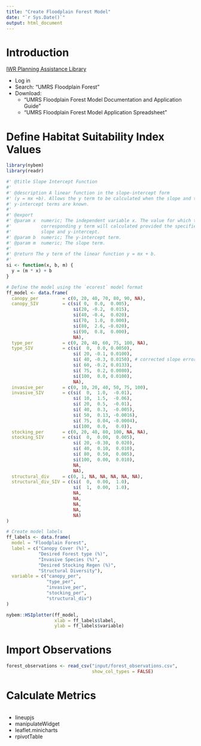 ```yaml
---
title: "Create Floodplain Forest Model"
date: "`r Sys.Date()`"
output: html_document
---
```


# Introduction

[IWR Planning Assistance Library](https://ecolibrary.planusace.us/)

  -  Log in
  -  Search: "UMRS Floodplain Forest"
  -  Download: 
      -  "UMRS Floodplain Forest Model Documentation and Application Guide"
      -  "UMRS Floodplain Forest Model Application Spreadsheet"

# Define Habitat Suitability Index Values
```r
library(nybem)
library(readr)
```

```r
#' @title Slope Intercept Function
#'
#' @description A linear function in the slope-intercept form 
#' (y = mx +b). Allows the y term to be calculated when the slope and the 
#' y-intercept terms are known. 
#'
#' @export
#' @param x  numeric; The independent variable x. The value for which the 
#'           corresponding y term will calculated provided the specified 
#'           slope and y-intercept.
#' @param b  numeric; The y-intercept term. 
#' @param m  numeric; The slope term. 
#' 
#' @return The y term of the linear function y = mx + b.
#'
si <- function(x, b, m) {
  y = (m * x) + b
}
```

```r
# Define the model using the `ecorest` model format
ff_model <- data.frame(
  canopy_per         = c(0, 20, 40, 70, 80, 90, NA),
  canopy_SIV         = c(si( 0,  0.0,  0.005),
                         si(20, -0.2,  0.015),
                         si(40, -0.4,  0.020),
                         si(70,  1.0,  0.000),
                         si(80,  2.6, -0.020),
                         si(90,  0.8,  0.000),
                         NA),
  type_per           = c(0, 20, 40, 60, 75, 100, NA),
  type_SIV           = c(si(  0,  0.0, 0.0050),
                         si( 20, -0.1, 0.0100),
                         si( 40, -0.3, 0.0150), # corrected slope error
                         si( 60, -0.2, 0.0133),
                         si( 75,  0.2, 0.0080),
                         si(100,  0.0, 0.0100),
                         NA),
  invasive_per       = c(0, 10, 20, 40, 50, 75, 100),
  invasive_SIV       = c(si(  0,  1.0,  -0.01),
                         si( 10,  1.5,  -0.06),
                         si( 20,  0.5,  -0.01),
                         si( 40,  0.3,  -0.005),
                         si( 50,  0.13, -0.0016),
                         si( 75,  0.04, -0.0004),
                         si(100,  0.0,   0.0)),
  stocking_per       = c(0, 20, 40, 80, 100, NA, NA),
  stocking_SIV       = c(si(  0,  0.00,  0.005),
                         si( 20, -0.30,  0.020),
                         si( 40,  0.10,  0.010),
                         si( 80,  0.50,  0.005),
                         si(100,  0.00,  0.010),
                         NA,
                         NA),
  structural_div     = c(0, 1, NA, NA, NA, NA, NA),
  structural_div_SIV = c(si(  0,  0.00,  1.0),
                         si(  1,  0.00,  1.0),
                         NA,
                         NA,
                         NA,
                         NA,
                         NA)
)

# Create model labels
ff_labels <- data.frame(
  model = "Floodplain Forest",
  label = c("Canopy Cover (%)", 
            "Desired Forest type (%)", 
            "Invasive Species (%)", 
            "Desired Stocking Regen (%)",
            "Structural Diversity"),
  variable = c("canopy_per", 
               "type_per", 
               "invasive_per", 
               "stocking_per",
               "structural_div")
)
```

```r
nybem::HSIplotter(ff_model,
                  xlab = ff_labels$label,
                  ylab = ff_labels$variable)
```

# Import Observations
```r
forest_observations <- read_csv("input/forest_observations.csv",
                                show_col_types = FALSE)
```

# Calculate Metrics
```r

```


- lineupjs
- manipulateWidget
- leaflet.minicharts
- rpivotTable
